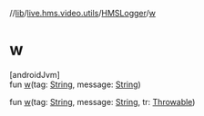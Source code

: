 //[lib](/api-reference/android/v2/home/content)/[live.hms.video.utils](../index)/[HMSLogger](index)/[w](w)

# w

[androidJvm]\
fun [w](w)(tag: [String](https://kotlinlang.org/api/latest/jvm/stdlib/kotlin/-string/index.html), message: [String](https://kotlinlang.org/api/latest/jvm/stdlib/kotlin/-string/index.html))

fun [w](w)(tag: [String](https://kotlinlang.org/api/latest/jvm/stdlib/kotlin/-string/index.html), message: [String](https://kotlinlang.org/api/latest/jvm/stdlib/kotlin/-string/index.html), tr: [Throwable](https://kotlinlang.org/api/latest/jvm/stdlib/kotlin/-throwable/index.html))
